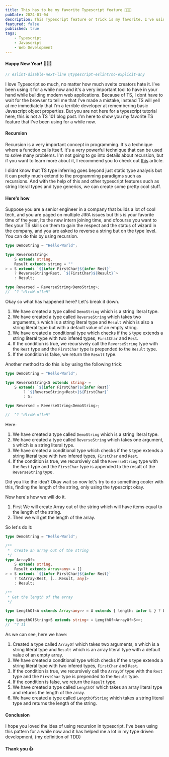 ```yaml
---
title: This has to be my favorite Typescript feature 🤯🤯🤯
pubDate: 2024-01-04
description: This Typescript feature or trick is my favorite. I've using this recursive pattern for a while to be more efficient at Type Driven Development.
featured: false
published: true
tags:
    - Typescript
    - Javascript
    - Web Development
---
```


#### Happy New Year! 🎉🎉🎉

```typescript
// eslint-disable-next-line @typescript-eslint/no-explicit-any
```

I love Typescript so much, no matter how much svelte creators hate it. I've been using it for a while now and it's a very important tool to have in your hand while building modern web applications. Because of TS, I dont have to wait for the browser to tell me that I've made a mistake, instead TS will yell at me immediately that I'm a terrible developer at remembering basic Javascript object properties. But you are not here for a typescript tutorial here, this is not a TS 101 blog post. I'm here to show you my favorite TS feature that I've been using for a while now.

#### Recursion

Recursion is a very important concept in programming. It's a technique where a function calls itself. It's a very powerful technique that can be used to solve many problems. I'm not going to go into details about recursion, but if you want to learn more about it, I recommend you to check out [this](https://www.freecodecamp.org/news/recursion-is-not-hard-858a48830d83/) article.

I didnt know that TS type inferring goes beyond just static type analysis but it can pretty much extend to the programming paradigms such as recursions. And with the help of this and other typescript features such as string literal types and type generics, we can create some pretty cool stuff.

#### Here's how

Suppose you are a senior engineer in a company that builds a lot of cool tech, and you are paged on multiple JIRA issues but this is your favorite time of the year, Its the new intern joining time, and ofcourse you want to flex your TS skills on them to gain the respect and the status of wizard in the company, and you are asked to reverse a string but on the type level. You can do this by using recursion.

```typescript
type DemoString = "Hello-World";

type ReverseString<
    S extends string,
    Result extends string = ""
> = S extends `${infer FirstChar}${infer Rest}`
    ? ReverseString<Rest, `${FirstChar}${Result}`>
    : Result;

type Reversed = ReverseString<DemoString>;
//  ^? "dlroW-olleH"
```

Okay so what has happened here? Let's break it down.

1. We have created a type called `DemoString` which is a string literal type.
2. We have created a type called `ReverseString` which takes two arguments, `S` which is a string literal type and `Result` which is also a string literal type but with a default value of an empty string.
3. We have created a conditional type which checks if the `S` type extends a string literal type with two infered types, `FirstChar` and `Rest`.
4. If the condition is true, we recursively call the `ReverseString` type with the `Rest` type and the `FirstChar` type is prepended to the `Result` type.
5. If the condition is false, we return the `Result` type.

Another method to do this is by using the following trick:

```typescript
type DemoString = "Hello-World";

type ReverseString<S extends string> =
    S extends `${infer FirstChar}${infer Rest}`
        ? `${ReverseString<Rest>}${FirstChar}`
        : S;

type Reversed = ReverseString<DemoString>;

//  ^? "dlroW-olleH"
```

Here:

1. We have created a type called `DemoString` which is a string literal type.
2. We have created a type called `ReverseString` which takes one argument, `S` which is a string literal type.
3. We have created a conditional type which checks if the `S` type extends a string literal type with two infered types, `FirstChar` and `Rest`.
4. If the condition is true, we recursively call the `ReverseString` type with the `Rest` type and the `FirstChar` type is appended to the result of the `ReverseString` type.

Did you like the idea? Okay wait so now let's try to do something cooler with this, finding the length of the string, only using the typescript okay.

Now here's how we will do it.

1. First We will create Array out of the string which will have items equal to the length of the string.
2. Then we will get the length of the array.

So let's do it:

```typescript
type DemoString = "Hello-World";

/**
 *  Create an array out of the string
 */
type ArrayOf<
    S extends string,
    Result extends Array<any> = []
> = S extends `${infer FirstChar}${infer Rest}`
    ? toArray<Rest, [...Result, any]>
    : Result;

/**
 * Get the length of the array
 */

type LengthOf<A extends Array<any>> = A extends { length: infer L } ? L : never;

type LengthOfString<S extends string> = LengthOf<ArrayOf<S>>;
//  ^? 11
```

As we can see, here we have:

1. Created a type called `ArrayOf` which takes two arguments, `S` which is a string literal type and `Result` which is an array literal type with a default value of an empty array.
2. We have created a conditional type which checks if the `S` type extends a string literal type with two infered types, `FirstChar` and `Rest`.
3. If the condition is true, we recursively call the `ArrayOf` type with the `Rest` type and the `FirstChar` type is prepended to the `Result` type.
4. If the condition is false, we return the `Result` type.
5. We have created a type called `LengthOf` which takes an array literal type and returns the length of the array.
6. We have created a type called `LengthOfString` which takes a string literal type and returns the length of the string.

#### Conclusion

I hope you loved the idea of using recursion in typescript. I've been using this pattern for a while now and it has helped me a lot in my type driven development, (my definition of TDD)

#### Thank you 👍
